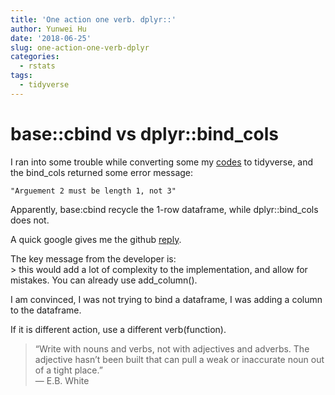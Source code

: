 ```yaml
---
title: 'One action one verb. dplyr::'
author: Yunwei Hu
date: '2018-06-25'
slug: one-action-one-verb-dplyr
categories:
  - rstats
tags:
  - tidyverse
---
```


# base::cbind vs dplyr::bind_cols

I ran into some trouble while converting some my [codes](http://www.riskpredictions.info/2018/05/20/discrete-event-simulation-part-1/) to tidyverse, and the bind_cols returned some error message:
```
"Arguement 2 must be length 1, not 3"
```

Apparently, base:cbind recycle the 1-row dataframe, while dplyr::bind_cols does not. 

A quick google gives me the github [reply](https://github.com/tidyverse/dplyr/issues/3170).

The key message from the developer is:  
> this would add a lot of complexity to the implementation, and allow for mistakes. You can already use add_column().

I am convinced, I was not trying to bind a dataframe, I was adding a column to the dataframe.

If it is different action, use a different verb(function).

> “Write with nouns and verbs, not with adjectives and adverbs. The adjective hasn't been built that can pull a weak or inaccurate noun out of a tight place.”  
> ― E.B. White



